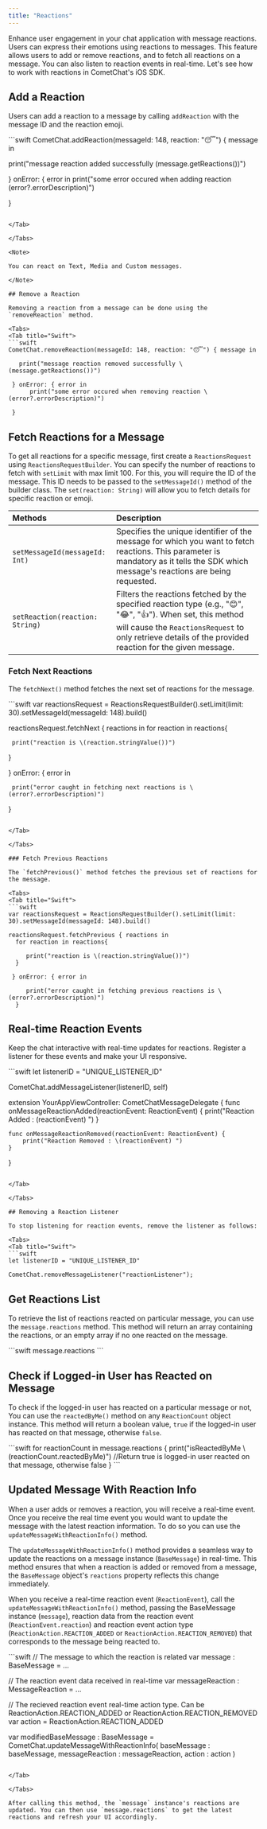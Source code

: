 ```yaml
---
title: "Reactions"
---
```




Enhance user engagement in your chat application with message reactions. Users can express their emotions using reactions to messages. This feature allows users to add or remove reactions, and to fetch all reactions on a message. You can also listen to reaction events in real-time. Let's see how to work with reactions in CometChat's iOS SDK.

## Add a Reaction

Users can add a reaction to a message by calling `addReaction` with the message ID and the reaction emoji.

<Tabs>
<Tab title="Swift">
```swift
CometChat.addReaction(messageId: 148, reaction: "😴") { message in
                                                          
   print("message reaction added successfully \(message.getReactions())")

 } onError: { error in
      print("some error occured when adding reaction \(error?.errorDescription)")
                        
 }
```

</Tab>

</Tabs>

<Note>

You can react on Text, Media and Custom messages.

</Note>

## Remove a Reaction

Removing a reaction from a message can be done using the `removeReaction` method.

<Tabs>
<Tab title="Swift">
```swift
CometChat.removeReaction(messageId: 148, reaction: "😴") { message in
                                                          
   print("message reaction removed successfully \(message.getReactions())")

 } onError: { error in
      print("some error occured when removing reaction \(error?.errorDescription)")
                        
 }
```

</Tab>

</Tabs>

## Fetch Reactions for a Message

To get all reactions for a specific message, first create a `ReactionsRequest` using `ReactionsRequestBuilder`. You can specify the number of reactions to fetch with `setLimit` with max limit 100. For this, you will require the ID of the message. This ID needs to be passed to the `setMessageId()` method of the builder class. The `set(reaction: String)` will allow you to fetch details for specific reaction or emoji.

| Methods                         | Description                                                                                                                                                                                                             |
| :------------------------------- | :----------------------------------------------------------------------------------------------------------------------------------------------------------------------------------------------------------------------- |
| `setMessageId(messageId: Int)`  | Specifies the unique identifier of the message for which you want to fetch reactions. This parameter is mandatory as it tells the SDK which message's reactions are being requested.                                    |
| `setReaction(reaction: String)` | Filters the reactions fetched by the specified reaction type (e.g., "😊", "😂", "👍"). When set, this method will cause the `ReactionsRequest` to only retrieve details of the provided reaction for the given message. |

### Fetch Next Reactions

The `fetchNext()` method fetches the next set of reactions for the message.

<Tabs>
<Tab title="Swift">
```swift
var reactionsRequest = ReactionsRequestBuilder().setLimit(limit: 30).setMessageId(messageId: 148).build()
                    
reactionsRequest.fetchNext { reactions in
  for reaction in reactions{

     print("reaction is \(reaction.stringValue())")
  }

 } onError: { error in
                        
     print("error caught in fetching next reactions is \(error?.errorDescription)")
  }
```

</Tab>

</Tabs>

### Fetch Previous Reactions

The `fetchPrevious()` method fetches the previous set of reactions for the message.

<Tabs>
<Tab title="Swift">
```swift
var reactionsRequest = ReactionsRequestBuilder().setLimit(limit: 30).setMessageId(messageId: 148).build()
                    
reactionsRequest.fetchPrevious { reactions in
  for reaction in reactions{

     print("reaction is \(reaction.stringValue())")
  }

 } onError: { error in
                        
     print("error caught in fetching previous reactions is \(error?.errorDescription)")
  }
```

</Tab>

</Tabs>

## Real-time Reaction Events

Keep the chat interactive with real-time updates for reactions. Register a listener for these events and make your UI responsive.

<Tabs>
<Tab title="Swift">
```swift
let listenerID = "UNIQUE_LISTENER_ID"

CometChat.addMessageListener(listenerID, self)
  
extension YourAppViewController: CometChatMessageDelegate {
    func onMessageReactionAdded(reactionEvent: ReactionEvent) {
        print("Reaction Added : \(reactionEvent) ")
    }
    
    func onMessageReactionRemoved(reactionEvent: ReactionEvent) {
        print("Reaction Removed : \(reactionEvent) ")
    }
}
```

</Tab>

</Tabs>

## Removing a Reaction Listener

To stop listening for reaction events, remove the listener as follows:

<Tabs>
<Tab title="Swift">
```swift
let listenerID = "UNIQUE_LISTENER_ID"

CometChat.removeMessageListener("reactionListener");
```

</Tab>

</Tabs>

## Get Reactions List

To retrieve the list of reactions reacted on particular message, you can use the `message.reactions` method. This method will return an array containing the reactions, or an empty array if no one reacted on the message.

<Tabs>
<Tab title="Swift">
```swift
message.reactions
```

</Tab>

</Tabs>

## Check if Logged-in User has Reacted on Message

To check if the logged-in user has reacted on a particular message or not, You can use the `reactedByMe()` method on any `ReactionCount` object instance. This method will return a boolean value, `true` if the logged-in user has reacted on that message, otherwise `false`.

<Tabs>
<Tab title="Swift">
```swift
for reactionCount in message.reactions {
    print("isReactedByMe \(reactionCount.reactedByMe)") //Return true is logged-in user reacted on that message, otherwise false
}
```

</Tab>

</Tabs>

## Updated Message With Reaction Info

When a user adds or removes a reaction, you will receive a real-time event. Once you receive the real time event you would want to update the message with the latest reaction information. To do so you can use the `updateMessageWithReactionInfo()` method.

The `updateMessageWithReactionInfo()` method provides a seamless way to update the reactions on a message instance (`BaseMessage`) in real-time. This method ensures that when a reaction is added or removed from a message, the `BaseMessage` object's `reactions` property reflects this change immediately.

When you receive a real-time reaction event (`ReactionEvent`), call the `updateMessageWithReactionInfo()` method, passing the BaseMessage instance (`message`), reaction data from the reaction event (`ReactionEvent.reaction`) and reaction event action type (`ReactionAction.REACTION_ADDED` or `ReactionAction.REACTION_REMOVED`) that corresponds to the message being reacted to.

<Tabs>
<Tab title="Swift">
```swift
// The message to which the reaction is related
var message : BaseMessage = ...

// The reaction event data received in real-time
var messageReaction : MessageReaction = ...

// The recieved reaction event real-time action type. Can be ReactionAction.REACTION_ADDED or ReactionAction.REACTION_REMOVED
var action = ReactionAction.REACTION_ADDED

var modifiedBaseMessage : BaseMessage = CometChat.updateMessageWithReactionInfo(
  baseMessage : baseMessage, 
  messageReaction : messageReaction, 
  action : action
)
```

</Tab>

</Tabs>

After calling this method, the `message` instance's reactions are updated. You can then use `message.reactions` to get the latest reactions and refresh your UI accordingly.
